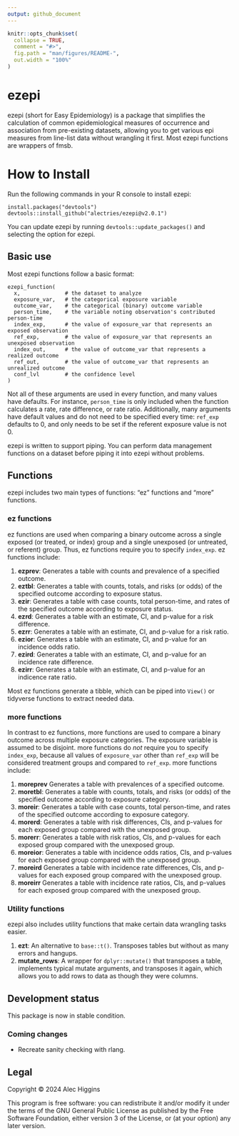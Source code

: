 ```yaml
---
output: github_document
---
```


<!-- README.md is generated from README.Rmd. Please edit that file -->

```r
knitr::opts_chunk$set(
  collapse = TRUE,
  comment = "#>",
  fig.path = "man/figures/README-",
  out.width = "100%"
)
```

# ezepi

ezepi (short for Easy Epidemiology) is a package that simplifies the calculation of common epidemiological measures of occurrence and association from pre-existing datasets, allowing you to get various epi measures from line-list data without wrangling it first. Most ezepi functions are wrappers of fmsb.

# How to Install

Run the following commands in your R console to install ezepi:

```
install.packages("devtools")
devtools::install_github("alectries/ezepi@v2.0.1")
```

You can update ezepi by running `devtools::update_packages()` and selecting the option for ezepi.

## Basic use

Most ezepi functions follow a basic format:

```
ezepi_function(
  x,              # the dataset to analyze
  exposure_var,   # the categorical exposure variable
  outcome_var,    # the categorical (binary) outcome variable
  person_time,    # the variable noting observation's contributed person-time
  index_exp,      # the value of exposure_var that represents an exposed observation
  ref_exp,        # the value of exposure_var that represents an unexposed observation
  index_out,      # the value of outcome_var that represents a realized outcome
  ref_out,        # the value of outcome_var that represents an unrealized outcome
  conf_lvl        # the confidence level
)
```

Not all of these arguments are used in every function, and many values have defaults. For instance, `person_time` is only included when the function calculates a rate, rate difference, or rate ratio. Additionally, many arguments have default values and do not need to be specified every time: `ref_exp` defaults to 0, and only needs to be set if the referent exposure value is not 0.

ezepi is written to support piping. You can perform data management functions on a dataset before piping it into ezepi without problems.

## Functions

ezepi includes two main types of functions: "ez" functions and "more" functions.

### ez functions

ez functions are used when comparing a binary outcome across a single exposed (or treated, or index) group and a single unexposed (or untreated, or referent) group. Thus, ez functions require you to specify `index_exp`. ez functions include:

1. **ezprev**: Generates a table with counts and prevalence of a specified outcome.
2. **eztbl**: Generates a table with counts, totals, and risks (or odds) of the specified outcome according to exposure status.
3. **ezir**: Generates a table with case counts, total person-time, and rates of the specified outcome according to exposure status.
4. **ezrd**: Generates a table with an estimate, CI, and p-value for a risk difference.
5. **ezrr**: Generates a table with an estimate, CI, and p-value for a risk ratio.
6. **ezior**: Generates a table with an estimate, CI, and p-value for an incidence odds ratio.
7. **ezird**: Generates a table with an estimate, CI, and p-value for an incidence rate difference.
8. **ezirr**: Generates a table with an estimate, CI, and p-value for an indicence rate ratio.

Most ez functions generate a tibble, which can be piped into `View()` or tidyverse functions to extract needed data.

### more functions

In contrast to ez functions, more functions are used to compare a binary outcome across multiple exposure categories. The exposure variable is assumed to be disjoint. more functions do *not* require you to specify `index_exp`, because all values of `exposure_var` other than `ref_exp` will be considered treatment groups and compared to `ref_exp`. more functions include:

1. **moreprev** Generates a table with prevalences of a specified outcome.
2. **moretbl**: Generates a table with counts, totals, and risks (or odds) of the specified outcome according to exposure category.
3. **moreir**: Generates a table with case counts, total person-time, and rates of the specified outcome according to exposure category.
4. **morerd**: Generates a table with risk differences, CIs, and p-values for each exposed group compared with the unexposed group.
5. **morerr**: Generates a table with risk ratios, CIs, and p-values for each exposed group compared with the unexposed group.
6. **moreior**: Generates a table with incidence odds ratios, CIs, and p-values for each exposed group compared with the unexposed group.
7. **moreird** Generates a table with incidence rate differences, CIs, and p-values for each exposed group compared with the unexposed group.
8. **moreirr** Generates a table with incidence rate ratios, CIs, and p-values for each exposed group compared with the unexposed group.

### Utility functions

ezepi also includes utility functions that make certain data wrangling tasks easier.

1. **ezt**: An alternative to `base::t()`. Transposes tables but without as many errors and hangups.
2. **mutate_rows**: A wrapper for `dplyr::mutate()` that transposes a table, implements typical mutate arguments, and transposes it again, which allows you to add rows to data as though they were columns.

## Development status

This package is now in stable condition.

### Coming changes

- Recreate sanity checking with rlang.

## Legal

Copyright © 2024 Alec Higgins

This program is free software: you can redistribute it and/or modify it under the terms of the GNU General Public License as published by the Free Software Foundation, either version 3 of the License, or (at your option) any later version.
